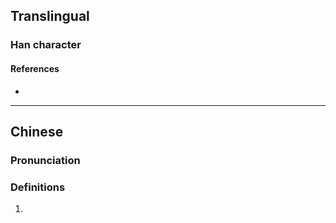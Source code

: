 {{character info}}
==Translingual==

===Han character===
{{Han char|rn=85|rad=水|as=13|sn=16|four=33150|canj=EIRP|ids=⿰氵感}}

====References====
* {{Han ref|kx=0653.340|dkj=18419|hdz=31754.080|uh=6FB8|ud=28600|bh=E9FE|bd=59902}}

----

==Chinese==
{{zh-forms}}

===Pronunciation===
{{zh-pron
|m=dǎn
|c=dam2
|mc=
|oc=
|ma=
|cat=
}}

===Definitions===
{{zh-hanzi}}

# {{rfdef|zh}}